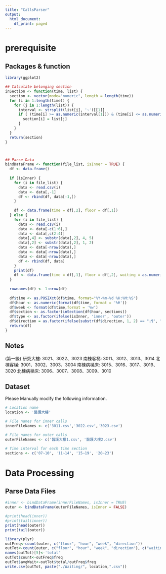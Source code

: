 ```yaml
---
title: "CallsParser"
output:
  html_document:
    df_print: paged
---
```


# prerequisite

## Packages & function
```r
library(ggplot2)

## Calculate belonging section
inSection <- function(time, list) {
  section <- vector(mode="numeric", length = length(time))
  for (i in 1:length(time)) {
    for (j in 1:length(list)) {
      interval <- strsplit(list[j], '~')[[1]]
      if ( (time[i] >= as.numeric(interval[1])) & (time[i] <= as.numeric(interval[2]))) {
        section[i] = list[j]
      }
    }
  }
  return(section)
}



## Parse Data
bindDataFrame <- function(file_list, isInner = TRUE) {
  df <- data.frame()
  
  if (isInner) {
    for (i in file_list) {
      data <- read.csv(i)
      data <- data[,-1]
      df <- rbind(df, data[-1,])
    }
    
    df <- data.frame(time = df[,2], floor = df[,1])
  } else {
    for (i in file_list) {
      data <- read.csv(i)
      data <- data[-c(1:6),]
      data <- data[,c(2:4)]
      data[,4] <- substr(data[,2], 4, 5)
      data[,2] <- substr(data[,2], 1, 2)
      data <- data[-nrow(data),]
      data <- data[-nrow(data),]
      data <- data[-nrow(data),]
      df <- rbind(df, data)
    }
    print(df)
    df <- data.frame(time = df[,1], floor = df[,2], waiting = as.numeric(as.character(df[,3])), direction = df[,4])
  }
  
  rownames(df) <- 1:nrow(df)
  
  df$time <- as.POSIXct(df$time, format="%Y-%m-%d %H:%M:%S")
  df$hour <- as.numeric(format(df$time, format = '%H'))
  df$week <- format(df$time,format = '%w')
  df$section <- as.factor(inSection(df$hour, sections))
  df$type <- as.factor(ifelse(isInner, 'inner', 'outer'))
  df$direction = as.factor(ifelse(substr(df$direction, 1, 2) == "¡¶", "up", "down"))
  return(df)
}
```


## Notes

(第一級)\n
研究大樓: 3021、3022、3023\n
南棟客梯: 3011、3012、3013、3014\n
北棟客梯: 3001、3002、3003、3004\n
南棟病梯床: 3015、3016、3017、3019、3020\n
北棟病梯床: 3006、3007、3008、3009、3010\n

## Dataset

Please Manually modify the following information.

```r
# Location name
location <- '醫護大樓'

# File names for inner calls
innerFileNames <- c('3011.csv','3022.csv','3023.csv')

# File names for outer calls
outerFileNames <- c('醫護大樓1.csv', '醫護大樓2.csv')

# Time interval for each time section
sections <- c('07~10', '11~14', '15~19', '20~23')
```



# Data Processing

## Parse Data Files
```r
#inner <- bindDataFrame(innerFileNames, isInner = TRUE)
outer <- bindDataFrame(outerFileNames, isInner = FALSE)

#print(head(inner))
#print(tail(inner))
print(head(outer))
print(tail(outer))
```


```r
library(plyr)
outFreq<-count(outer, c("floor", "hour", "week", "direction"))
outTot<-count(outer, c("floor", "hour", "week", "direction"), c("waiting"))
names(outTot)[5]<-'total'
outTot$count<-outFreq$freq
outTot$avgWait<-outTot$total/outFreq$freq
write.csv(outTot, paste("./Waiting/", location,".csv"))
```






